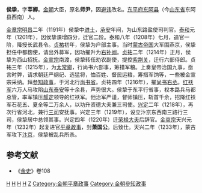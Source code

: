 '''侯挚'''{{BD|？||1233年||}}，字'''莘卿'''。[[金朝|金朝]]大臣，原名'''师尹'''，因[[避讳|避讳]]改名。[[东平府|东平府]][[东阿县|东阿县]]（今[[山东省|山东省]]东阿县西南）人。

[[金章宗|金章宗]][[明昌|明昌]]二年（1191年）侯挚中[[进士|进士]]，[[承安_(金朝)|承安]]年间，为山东路盐使司判官。[[泰和|泰和]]元年（1201年），因侯挚课增四分，迁官二阶。泰和八年（1208年）七月，追官一阶，降授长武县令。[[贞祐|贞祐]]初年，侯挚为户部主事。当时[[蒙古帝国|蒙古帝国]]大军围燕京，侯挚担任中都麴使，请出外募军，因功擢升为[[右补阙|右补阙]]。[[贞祐|贞祐]]二年（1214年）正月，侯挚为西山招抚。[[金宣宗|金宣宗]]南渡，侯挚转任劝农副使，提控[[紫荆关|紫荆关]]，迁行六部侍郎。贞祐三年（1215年），为[[太常卿|太常卿]]，行尚书六部事，筹措军粮。上奏皇帝治国九事，亟言时弊，请求朝廷严纲纪、选猛将，恤百姓、督民运粮，筹措军饷等，一些被金宣宗采纳。拜[[参知政事|参知政事]]，于河北行[[尚书省|尚书省]]。贞祐四年（1216年），擢[[尚书右丞|尚书右丞]]。[[红袄军|红袄军]]六万人马攻陷[[山东|山东]][[泰安|泰安]]等十余县，声势很大。侯挚于东平行省事，权本路兵马都总管，率军镇压[[郝定|郝定]]领导的红袄军。他治军严谨，督师镇压，斩首千余，招降红袄军石花五、夏全等二万余人，以功升资德大夫兼三司使。[[兴定|兴定]]二年（1218年），再次行省河北，兼行[[三司|三司]]安抚事。兴定三年（1219年），设立汴京东西南三路行三司，侯挚居中总领其事。兴定四年（1220年）迁[[荣禄大夫|荣禄大夫]]后辞官。[[金哀宗|金哀宗]]天兴元年（1232年）起复进官[[平章政事|平章政事]]，封'''萧国公'''。后致仕。天兴二年（1233年），蒙古军攻下[[汴京|汴京]]，侯挚被乱兵所杀。
== 参考文献 ==
*《[[金史|金史]]》卷108
[[Category:金朝尚书右丞|H]]
[[Category:金朝侍郎|H]]
[[Category:金朝国公|H]]
[[Category:东阿人|H]]
[[Category:侯姓|Z]]
[[Category:金朝平章政事|Category:金朝平章政事]]
[[Category:金朝參知政事|Category:金朝參知政事]]